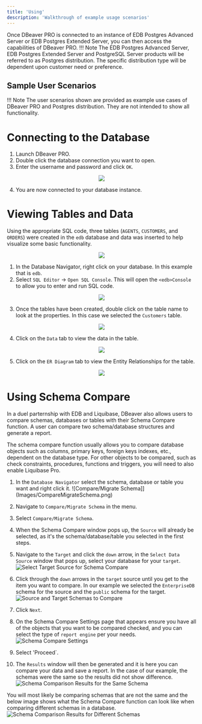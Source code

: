 ```yaml
---
title: 'Using'
description: 'Walkthrough of example usage scenarios'
---
```

Once DBeaver PRO is connected to an instance of EDB Postgres Advanced Server or EDB Postgres Extended Server, you can then access the capabilities of DBeaver PRO.
!!! Note
    The EDB Postgres Advanced Server, EDB Postgres Extended Server and PostgreSQL Server products will be referred to as Postgres distribution.  The specific distribution type will be dependent upon customer need or preference.

## Sample User Scenarios

!!! Note
    The user scenarios shown are provided as example use cases of DBeaver PRO and Postgres distribution.  They are not intended to show all functionality.

# Connecting to the Database

1. Launch DBeaver PRO.
2. Double click the database connection you want to open.
3. Enter the username and password and click `OK`.

<p align="center">
  <img src="Images/DBNavigate.png">
</p>

4. You are now connected to your database instance.

# Viewing Tables and Data

Using the appropriate SQL code, three tables (`AGENTS`, `CUSTOMERS`, and `ORDERS`) were created in the `edb` database and data was inserted to help visualize some basic functionality.  

<p align="center">
  <img src="Images/DBNavigate2.png">
</p>

1. In the Database Navigator, right click on your database. In this example that is `edb`.
2. Select `SQL Editor` -> `Open SQL Console`.  This will open the `<edb>Console` to allow you to enter and run SQL code.

<p align="center">
  <img src="Images/DBNavigate3.png">
</p>

3. Once the tables have been created, double click on the table name to look at the properties. In this case we selected the `Customers` table. 

<p align="center">
  <img src="Images/Console.png">
</p>

4. Click on the `Data` tab to view the data in the table.

<p align="center">
  <img src="Images/Console2.png">
</p>

5. Click on the `ER Diagram` tab to view the Entity Relationships for the table.

<p align="center">
  <img src="Images/Console3.png">
</p>

# Using Schema Compare 
In a duel parternship with EDB and Liquibase, DBeaver also allows users to compare schemas, databases or tables with their Schema Compare function.  A user can compare two schema/database structures and generate a report.

The schema compare function usually allows you to compare database objects such as columns, primary keys, foreign keys indexes, etc., dependent on the database type.  For other objects to be compared, such as check constraints, procedures, functions and triggers, you will need to also enable Liquibase Pro.

1. In the `Database Navigator` select the schema, database or table you want and right click it.
  ![Compare/Migrate Schema]](Images/CompareMigrateSchema.png)

2. Navigate to `Compare/Migrate Schema` in the menu.

3. Select `Compare/Migrate Schema`.

4. When the Schema Compare window pops up, the `Source` will already be selected, as it's the schema/database/table you selected in the first steps.

5. Navigate to the `Target` and click the `down` arrow, in the `Select Data Source` window that pops up, select your database for your `target`.
  ![Select Target Source for Schema Compare](Images/SelectTargetSourceforCompare.png)

6. Click through the `down` arrows in the `target` source until you get to the item you want to compare.  In our example we selected the `EnterpriseDB` schema for the source and the `public` schema for the target.
  ![Source and Target Schemas to Compare](Images/SchemasToCompare.png)

7. Click `Next`.

8. On the Schema Compare Settings page that appears ensure you have all of the objects that you want to be compared checked, and you can select the type of `report engine` per your needs.
  ![Schema Compare Settings](Images/SchemaCompareSettings.png)

9. Select 'Proceed`.

10. The `Results` window will then be generated and it is here you can compare your data and save a report.  In the case of our example, the schemas were the same so the results did not show difference.  
  ![Schema Comparison Results for the Same Schema](Images/SameSchemaCompareResults.png)

You will most likely be comparing schemas that are not the same and the below image shows what the Schema Compare function can look like when comparing different schemas in a database.
  ![Schema Comparison Results for Different Schemas](Images/SchemaCompareDiffResults.png)